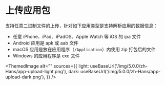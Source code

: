 # 上传应用包


支持任意二进制文件的上传，针对如下应用类型是支持解析应用的数据信息：

- 任意 iPhone、iPad、iPadOS、Apple Watch 等 iOS 的 ipa 文件
- Android 应用是 apk 或 aab 文件
- macOS 应用是放在应用程序（`/Application`）内使用 zip 打包后的文件
- Windows 的应用程序是 exe 文件

<ThemedImage
  alt=""
  sources={{
    light: useBaseUrl('/img/5.0.0/zh-Hans/app-upload-light.png'),
    dark: useBaseUrl('/img/5.0.0/zh-Hans/app-upload-dark.png'),
  }}
/>
